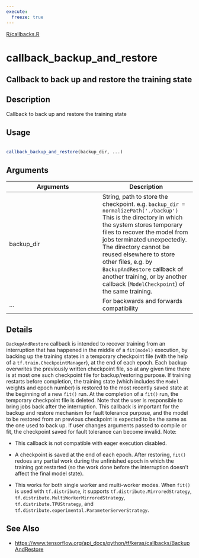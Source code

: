 ```yaml
---
execute:
  freeze: true
---
```


[R/callbacks.R](https://github.com/rstudio/keras//blob/main/R/callbacks.R#L171) 

# callback_backup_and_restore

## Callback to back up and restore the training state

## Description
 Callback to back up and restore the training state 


## Usage
```r
 
callback_backup_and_restore(backup_dir, ...) 
```

## Arguments
|Arguments|Description|
|---|---|
| backup_dir | String, path to store the checkpoint. e.g. `backup_dir = normalizePath('./backup')` This is the directory in which the system stores temporary files to recover the model from jobs terminated unexpectedly. The directory cannot be reused elsewhere to store other files, e.g. by `BackupAndRestore` callback of another training, or by another callback (`ModelCheckpoint`) of the same training. |
| ... | For backwards and forwards compatibility |

## Details

 `BackupAndRestore` callback is intended to recover training from an interruption that has happened in the middle of a `fit(model)` execution, by backing up the training states in a temporary checkpoint file (with the help of a `tf.train.CheckpointManager`), at the end of each epoch. Each backup overwrites the previously written checkpoint file, so at any given time there is at most one such checkpoint file for backup/restoring purpose.  If training restarts before completion, the training state (which includes the `Model` weights and epoch number) is restored to the most recently saved state at the beginning of a new `fit()` run. At the completion of a `fit()` run, the temporary checkpoint file is deleted.  Note that the user is responsible to bring jobs back after the interruption. This callback is important for the backup and restore mechanism for fault tolerance purpose, and the model to be restored from an previous checkpoint is expected to be the same as the one used to back up. If user changes arguments passed to compile or fit, the checkpoint saved for fault tolerance can become invalid.  Note:  

- This callback is not compatible with eager execution disabled. 

- A checkpoint is saved at the end of each epoch. After restoring, `fit()` redoes any partial work during the unfinished epoch in which the training got restarted (so the work done before the interruption doesn't affect the final model state). 

- This works for both single worker and multi-worker modes. When `fit()` is used with `tf.distribute`, it supports `tf.distribute.MirroredStrategy`, `tf.distribute.MultiWorkerMirroredStrategy`, `tf.distribute.TPUStrategy`, and `tf.distribute.experimental.ParameterServerStrategy`. 

 





## See Also

  

- [https://www.tensorflow.org/api_docs/python/tf/keras/callbacks/BackupAndRestore](https://www.tensorflow.org/api_docs/python/tf/keras/callbacks/BackupAndRestore) 

 

